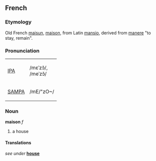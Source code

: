 ==French==
===Etymology===
Old French [[maisun]], [[maison]], from Latin [[mansio]], derived from [[manere]] "to stay, remain".

===Pronunciation===
{| border=1 cellpadding=5
| [[w:IPA|IPA]] || /mɛˈzɔ̃/, <br> /meˈzɔ̃/
|-
| [[w:SAMPA|SAMPA]] || /mE/"zO~/
|}

===Noun===
'''maison''' ''f''
#a house

====Translations====
''see under'' '''[[house]]'''